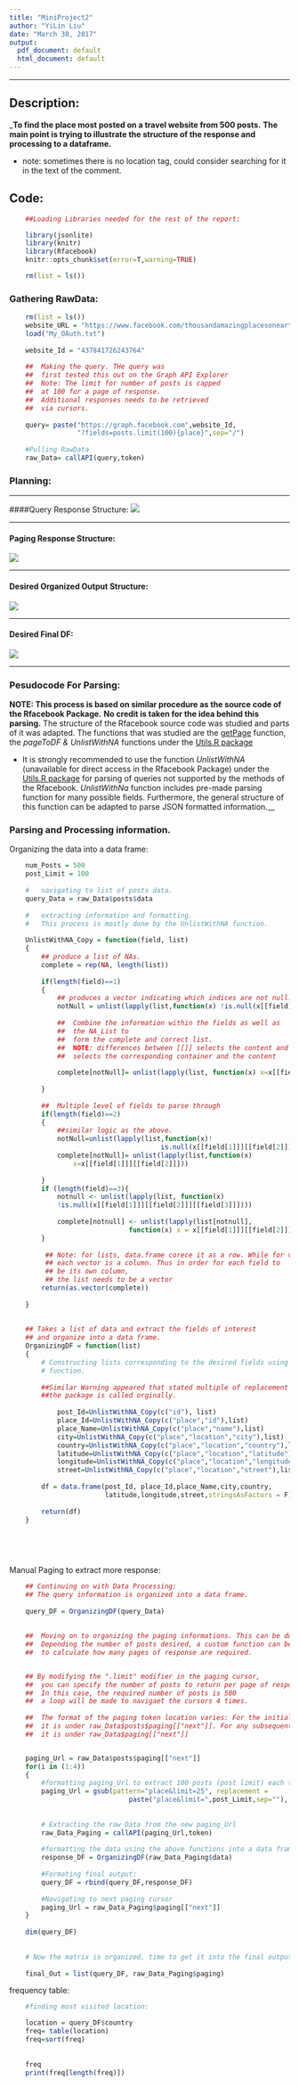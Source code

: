 ```yaml
---
title: "MiniProject2"
author: "YiLin Liu"
date: "March 30, 2017"
output:
  pdf_document: default
  html_document: default
---
```

***** 


## Description:
___To find the place most posted on a travel website from 500 posts.__ 
__The main point is trying to illustrate the structure of the response and processing to a dataframe. __

*   note: sometimes there is no location tag, could consider searching for
    it in the text of the comment.


## Code:
```r
    ##Loading Libraries needed for the rest of the report:

    library(jsonlite)
    library(knitr)
    library(Rfacebook)
    knitr::opts_chunk$set(error=T,warning=TRUE)

    rm(list = ls())
```



### Gathering RawData:
```r

    rm(list = ls())
    website_URL = "https://www.facebook.com/thousandamazingplacesonearth/"
    load("My_OAuth.txt")
    
    website_Id = "437841726243764"
    
    ##  Making the query. THe query was
    ##  first tested this out on the Graph API Explorer
    ##  Note: The limit for number of posts is capped 
    ##  at 100 for a page of response.
    ##  Additional responses needs to be retrieved
    ##  via cursors.
    
    query= paste("https://graph.facebook.com",website_Id, 
                 "?fields=posts.limit(100){place}",sep="/")
    
    #Pulling RawData
    raw_Data= callAPI(query,token)

```


### Planning:

*****

####Query Response Structure:
![](Pictures/MiniProject2_QueryResponseStructure.jpg)

*****


#### Paging Response Structure:
![](Pictures/MiniProject2_PagingDataStructure.jpg)

*****


#### Desired Organized Output Structure:
![](Pictures/MiniProject2_DesiredOutput.jpg)

*****

#### Desired Final DF:
![](Pictures/MiniProject2_DesiredDataFrameStructure.jpg)

*****

### Pesudocode For Parsing: 
__NOTE: This process is based on similar procedure as the source code of the Rfacebook Package.__
__No credit is taken for the idea behind this parsing.__
The structure of the Rfacebook source code was studied and parts of it was adapted. 
The functions that was studied are the [getPage](https://github.com/pablobarbera/Rfacebook/blob/master/Rfacebook/R/getPage.R) function,
the _pageToDF & UnlistWithNA_ functions under the  [Utils.R package](https://github.com/pablobarbera/Rfacebook/blob/master/Rfacebook/R/utils.R)

*   It is strongly recommended to use the function _UnlistWithNA_
    (unavailable for direct access in the Rfacebook Package) 
    under the [Utils.R package](https://github.com/pablobarbera/Rfacebook/blob/master/Rfacebook/R/utils.R) for parsing of queries not
    supported by the methods of the Rfacebook. _UnlistWithNa_ function includes 
    pre-made parsing function for many possible fields. 
    Furthermore, the general structure of this function can be adapted
    to parse JSON formatted information.__


### Parsing and Processing information.

Organizing the data into a data frame: 

```r
    num_Posts = 500
    post_Limit = 100
    
    #   navigating to list of posts data.
    query_Data = raw_Data$posts$data
    
    #   extracting information and formatting. 
    #   This process is mostly done by the UnlistWithNA function. 
    
    UnlistWithNA_Copy = function(field, list)
    {
        ## produce a list of NAs. 
        complete = rep(NA, length(list))
        
        if(length(field)==1)
        {
            ## produces a vector indicating which indices are not null. 
            notNull = unlist(lapply(list,function(x) !is.null(x[[field]])))
            
            ##  Combine the information within the fields as well as
            ##  the NA_List to 
            ##  form the complete and correct list.
            ##  NOTE: differences between [[]] selects the content and [] 
            ##  selects the corresponding container and the content
            
            complete[notNull]= unlist(lapply(list, function(x) x=x[[field]]))
            
        }
        
        ##  Multiple level of fields to parse through
        if(length(field)==2)
        {
            ##similar logic as the above.
            notNull=unlist(lapply(list,function(x)!
                                      is.null(x[[field[1]]][[field[2]]])))
            complete[notNull]= unlist(lapply(list,function(x)
                x=x[[field[1]]][[field[2]]]))
            
        }
        if (length(field)==3){
		    notnull <- unlist(lapply(list, function(x) 
		    !is.null(x[[field[1]]][[field[2]]][[field[3]]])))
		
		    complete[notnull] <- unlist(lapply(list[notnull], 
		                      function(x) x = x[[field[1]]][[field[2]]][[field[3]]] ))
        }
        
         ## Note: for lists, data.frame corece it as a row. While for vectors,
         ## each vector is a column. Thus in order for each field to 
         ## be its own column, 
         ## the list needs to be a vector
        return(as.vector(complete))
        
    }
    
    
    ## Takes a list of data and extract the fields of interest 
    ## and organize into a data frame.
    OrganizingDF = function(list)
    {
        # Constructing lists corresponding to the desired fields using the above
        # function.
    
        ##Similar Warning appeared that stated multiple of replacement length when
        ##the package is called orginally.
        
            post_Id=UnlistWithNA_Copy(c("id"), list)
            place_Id=UnlistWithNA_Copy(c("place","id"),list)
            place_Name=UnlistWithNA_Copy(c("place","name"),list)
            city=UnlistWithNA_Copy(c("place","location","city"),list)
            country=UnlistWithNA_Copy(c("place","location","country"),list)
            latitude=UnlistWithNA_Copy(c("place","location","latitude"),list)
            longitude=UnlistWithNA_Copy(c("place","location","longitude"),list)
            street=UnlistWithNA_Copy(c("place","location","street"),list)
            
        df = data.frame(post_Id, place_Id,place_Name,city,country,
                        latitude,longitude,street,stringsAsFactors = F)
        
        return(df)
    }
    
    
    
   
```


Manual Paging to extract more response:

```r
    ## Continuing on with Data Processing: 
    ## The query information is organized into a data frame.
    
    query_DF = OrganizingDF(query_Data)
   
    
    ##  Moving on to organizing the paging informations. This can be done in a loop. 
    ##  Depending the number of posts desired, a custom function can be made 
    ##  to calculate how many pages of response are required.


    ## By modifying the ".limit" modifier in the paging cursor, 
    ##  you can specify the number of posts to return per page of response. 
    ##  In this case, the required number of posts is 500
    ##  a loop will be made to navigaet the cursors 4 times.
    
    ##  The format of the paging token location varies: For the initial query,
    ##  it is under raw_Data$posts$paging[["next"]]. For any subsequent navigations, 
    ##  it is under raw_Data$paging[["next"]]


    paging_Url = raw_Data$posts$paging[["next"]]
    for(i in (1:4))
    {
        #formatting paging_Url to extract 100 posts (post limit) each time
        paging_Url = gsub(pattern="place&limit=25", replacement = 
                              paste("place&limit=",post_Limit,sep=""), x=paging_Url)
        
        
        # Extracting the raw_Data from the new paging_Url
        raw_Data_Paging = callAPI(paging_Url,token)
        
        #formatting the data using the above functions into a data frame.
        response_DF = OrganizingDF(raw_Data_Paging$data)
        
        #Formating final output:
        query_DF = rbind(query_DF,response_DF)
        
        #Navigating to next paging cursor
        paging_Url = raw_Data_Paging$paging[["next"]]
    }
    
    dim(query_DF)
    
    
    # Now the matrix is organized, time to get it into the final output format.
    
    final_Out = list(query_DF, raw_Data_Paging$paging)
```
  
  frequency table: 

```r

    #finding most visited location:

    location = query_DF$country
    freq= table(location)
    freq=sort(freq)
    
    
    freq
    print(freq[length(freq)])
    

```

    